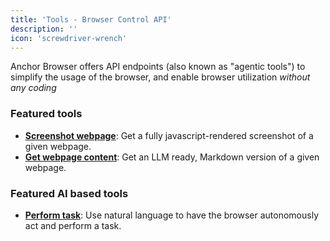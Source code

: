 ```yaml
---
title: 'Tools - Browser Control API'
description: ''
icon: 'screwdriver-wrench'
---
```


Anchor Browser offers API endpoints (also known as "agentic tools") to simplify the usage of the browser, and enable browser utilization *without any coding*

### Featured tools

- **[Screenshot webpage](/api-reference/tools/screenshot-webpage)**: Get a fully javascript-rendered screenshot of a given webpage.
- **[Get webpage content](/api-reference/tools/get-webpage-content)**: Get an LLM ready, Markdown version of a given webpage.

### Featured AI based tools

- **[Perform task](/api-reference/ai-tools/perform-web-task)**: Use natural language to have the browser autonomously act and perform a task.

